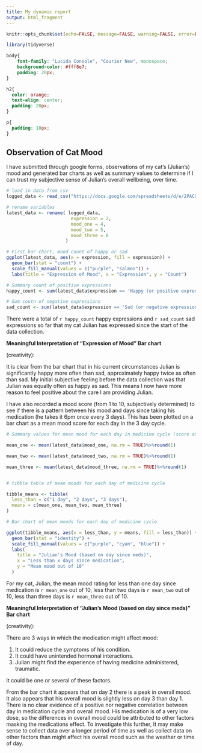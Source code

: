 ---
title: My dynamic report
output: html_fragment
---

```{r setup, include=FALSE}
knitr::opts_chunk$set(echo=FALSE, message=FALSE, warning=FALSE, error=FALSE)

library(tidyverse)

```

```{css}

body{
    font-family: "Lucida Console", "Courier New", monospace;
    background-color: #fff8e7;
    padding: 20px;
}

h2{
  color: orange;
  text-align: center;
  padding: 20px;
}

p{
  padding: 10px;
}


```

## Observation of Cat Mood

I have submitted through google forms, observations of my cat's (Julian's) mood and generated bar charts as well as summary values to determine if I can trust my subjective sense of Julian's overall wellbeing, over time.

```{r}

# load in data from csv
logged_data <- read_csv("https://docs.google.com/spreadsheets/d/e/2PACX-1vQyb1PQxUAxW9fkzikId_4e1XHXxfOCDldmIWagbSwuSSmBpAD2fFn1udf4dAzZlfyTDdmbJzAJoIEM/pub?gid=952851878&single=true&output=csv")

# rename variables
latest_data <- rename( logged_data,
                        expression = 2,
                        mood_one = 4,
                        mood_two = 5,
                        mood_three = 6
                      )

# First bar chart, mood count of happy or sad
ggplot(latest_data, aes(x = expression, fill = expression)) +
  geom_bar(stat = "count") +
  scale_fill_manual(values = c("purple", "salmon")) +
  labs(title = "Expression of Mood", x = "Expression", y = "Count")

# Summary count of positive expressions
happy_count <- sum(latest_data$expression == 'Happy (or positive expression)')

# Sum coutn of negative expressions
sad_count <- sum(latest_data$expression == 'Sad (or negative expression)')

```

There were a total of `r happy_count` happy expressions and `r sad_count` sad expressions so far that my cat Julian has expressed since the start of the data collection.

**Meaningful Interpretation of "Expression of Mood" Bar chart**

(creativity):

It is clear from the bar chart that in his current circumstances Julian is significantly happy more often than sad, approximately happy twice as often than sad. My initial subjective feeling before the data collection was that Julian was equally often as happy as sad. This means I now have more reason to feel positive about the care I am providing Julian.


I have also recorded a mood score (from 1 to 10, subjectively determined) to see if there is a pattern between his mood and days since taking his medication (he takes it 6pm once every 3 days). This has been plotted on a bar chart as a mean mood score for each day in the 3 day cycle.

```{r}

# Summary values for mean mood for each day in medicine cycle (score out of 10)

mean_one <- mean(latest_data$mood_one, na.rm = TRUE)%>%round(1)

mean_two <- mean(latest_data$mood_two, na.rm = TRUE)%>%round(1)

mean_three <- mean(latest_data$mood_three, na.rm = TRUE)%>%round(1)


# tibble table of mean moods for each day of medicine cycle

tibble_means <- tibble(
  less_than = c("1 day", "2 days", "3 days"),  
  means = c(mean_one, mean_two, mean_three)
)

# Bar chart of mean moods for each day of medicine cycle 

ggplot(tibble_means, aes(x = less_than, y = means, fill = less_than)) +
  geom_bar(stat = "identity") +
  scale_fill_manual(values = c("purple", "cyan", "blue")) +
  labs(
    title = "Julian's Mood (based on day since meds)",
    x = "Less than x days since medication",
    y = "Mean mood out of 10"
  )

```


For my cat, Julian, the mean mood rating for less than one day since medication is `r mean_one` out of 10, less than two days is `r mean_two` out of 10, less than three days is `r mean_three` out of 10.

**Meaningful Interpretation of "Julian's Mood (based on day since meds)" Bar chart**

(creativity):

There are 3 ways in which the medication might affect mood:

1. It could reduce the symptoms of his condition.
2. It could have unintended hormonal interactions.
3. Julian might find the experience of having medicine administered, traumatic.

It could be one or several of these factors.

From the bar chart it appears that on day 2 there is a peak in overall mood. It also appears that his overall mood is slightly less on day 3 than day 1. There is no clear evidence of a positive nor negative correlation between day in medication cycle and overall mood. His medication is of a very low dose, so the differences in overall mood could be attributed to other factors masking the medications effect. To investigate this further, It may make sense to collect data over a longer period of time as well as collect data on other factors than might affect his overall mood such as the weather or time of day.

